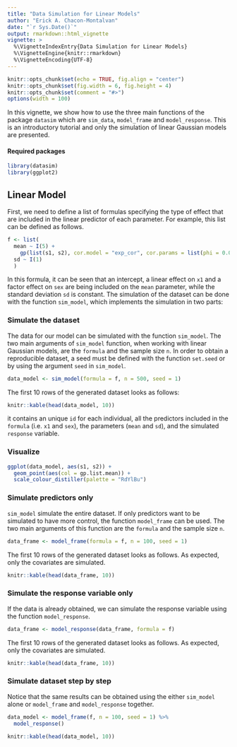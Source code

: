 ```yaml
---
title: "Data Simulation for Linear Models"
author: "Erick A. Chacon-Montalvan"
date: "`r Sys.Date()`"
output: rmarkdown::html_vignette
vignette: >
  %\VignetteIndexEntry{Data Simulation for Linear Models}
  %\VignetteEngine{knitr::rmarkdown}
  %\VignetteEncoding{UTF-8}
---
```


```r
knitr::opts_chunk$set(echo = TRUE, fig.align = "center")
knitr::opts_chunk$set(fig.width = 6, fig.height = 4)
knitr::opts_chunk$set(comment = "#>")
options(width = 100)
```

In this vignette, we show how to use the three main functions of the package
`datasim` which are `sim_data`, `model_frame` and `model_response`. This is an
introductory tutorial and only the simulation of linear Gaussian models are
presented.

#### Required packages

```r
library(datasim)
library(ggplot2)
```

## Linear Model

First, we need to define a list of formulas specifying the type of effect that are
included in the linear predictor of each parameter. For example, this list can be
defined as follows.

```r
f <- list(
  mean ~ I(5) +
    gp(list(s1, s2), cor.model = "exp_cor", cor.params = list(phi = 0.02)),
  sd ~ I(1)
  )
```

In this formula, it can be seen that an intercept, a linear effect on `x1` and a
factor effect on `sex` are being included on the `mean` parameter, while the
standard deviation `sd` is constant. The simulation of the dataset can be done with
the function `sim_model`, which implements the simulation in two parts:

### Simulate the dataset

The data for our model can be simulated with the function `sim_model`.
The two main arguments of `sim_model` function, when working with linear Gaussian
models, are the `formula` and the sample size `n`.
In order to obtain a reproducible dataset, a seed must be defined
with the function `set.seed` or by using the argument `seed` in `sim_model`.

```r
data_model <- sim_model(formula = f, n = 500, seed = 1)
```

The first 10 rows of the generated dataset looks as follows:
```r
knitr::kable(head(data_model, 10))
```

it contains an unique `id` for each individual, all the predictors included in the
`formula` (i.e. `x1` and `sex`), the parameters (`mean` and `sd`), and the simulated
`response` variable.

### Visualize

```r
ggplot(data_model, aes(s1, s2)) +
  geom_point(aes(col = gp.list.mean)) +
  scale_colour_distiller(palette = "RdYlBu")
```


### Simulate predictors only

`sim_model` simulate the entire dataset. If only predictors want to be simulated to
have more control, the function `model_frame` can be used.  The two main arguments
of this function are the `formula` and the sample size `n`.

```r
data_frame <- model_frame(formula = f, n = 100, seed = 1)
```
The first 10 rows of the generated dataset looks as follows. As expected, only the
covariates are simulated.

```r
knitr::kable(head(data_frame, 10))
```

### Simulate the response variable only

If the data is already obtained, we can simulate the response variable using the
function `model_response`.

```r
data_frame <- model_response(data_frame, formula = f)
```

The first 10 rows of the generated dataset looks as follows. As expected, only the
covariates are simulated.

```r
knitr::kable(head(data_frame, 10))
```

### Simulate dataset step by step

Notice that the same results can be obtained using the either `sim_model` alone or
`model_frame` and `model_response` together.

```r
data_model <- model_frame(f, n = 100, seed = 1) %>%
  model_response()
```

```r
knitr::kable(head(data_model, 10))
```
